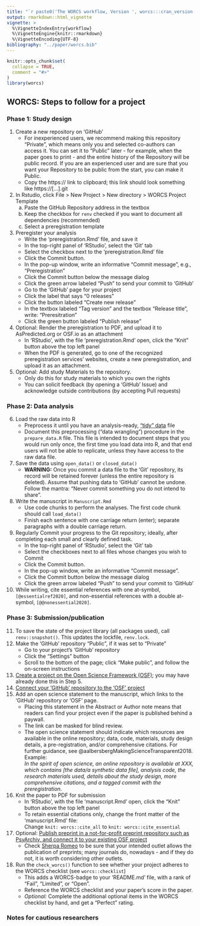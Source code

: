 ```yaml
---
title: "`r paste0('The WORCS workflow, Version ', worcs:::cran_version())`"
output: rmarkdown::html_vignette
vignette: >
  %\VignetteIndexEntry{workflow}
  %\VignetteEngine{knitr::rmarkdown}
  %\VignetteEncoding{UTF-8}
bibliography: "../paper/worcs.bib"
---
```


```r
knitr::opts_chunk$set(
  collapse = TRUE,
  comment = "#>"
)
library(worcs)
```

## WORCS: Steps to follow for a project

### Phase 1: Study design

1. <!--S: Create a new Private repository on 'GitHub'-->Create a new repository on 'GitHub'
    + For inexperienced users, we recommend making this repository "Private", which means only you and selected co-authors can access it. You can set it to "Public" later - for example, when the paper goes to print - and the entire history of the Repository will be public record. If you are an experienced user and are sure that you want your Repository to be public from the start, you can make it Public.
    + Copy the https:// link to clipboard; this link should look something like https://[...].git
2. <!--S: Create a new RStudio project using the WORCS template-->In Rstudio, click File > New Project > New directory > WORCS Project Template
    a. Paste the GitHub Repository address in the textbox
    b. Keep the checkbox for `renv` checked if you want to document all dependencies (recommended)
    c. Select a preregistration template
3. <!--S: Optional: Preregister your analysis-->Preregister your analysis
    + Write the 'preregistration.Rmd' file, and save it
    + In the top-right panel of 'RStudio', select the 'Git' tab
    + Select the checkbox next to the 'preregistration.Rmd' file
    + Click the Commit button.
    + In the pop-up window, write an informative "Commit message", e.g., "Preregistration"
    + Click the Commit button below the message dialog
    + Click the green arrow labeled "Push" to send your commit to 'GitHub'
    + Go to the 'GitHub' page for your project
    + Click the label that says "0 releases"
    + Click the button labeled "Create new release"
    + In the textbox labeled "Tag version" and the textbox "Release title", write: "Preresitration"
    + Click the green button labeled "Publish release"
4. <!--S: Optional: Upload preregistration to another repository-->Optional: Render the preregistration to PDF, and upload it to AsPredicted.org or OSF.io as an attachment
    + In 'RStudio', with the file 'preregistration.Rmd' open, click the "Knit" button above the top left panel
    + When the PDF is generated, go to one of the recognized preregistration services' websites, create a new preregistration, and upload it as an attachment.
5. <!--S: Optional: Add study Materials to the repository-->Optional: Add study Materials to the repository.
    + Only do this for study materials to which you own the rights
    + You can solicit feedback (by opening a 'GitHub' Issue) and acknowledge outside contributions (by accepting Pull requests)

### Phase 2: Data analysis

6. <!--S: Load the raw data-->Load the raw data into R
    + Preprocess it until you have an analysis-ready, ["tidy" data](https://vita.had.co.nz/papers/tidy-data.pdf) file
    + Document this preprocessing ("data wrangling") procedure in the `prepare_data.R` file. This file is intended to document steps that you would run only once, the first time you load data into R, and that end users will not be able to replicate, unless they have access to the raw data file.
7. <!--S: Save the data using `open_data()` or `closed_data()`. __WARNING: Never commit data to 'Git' that you do not intend to share__-->Save the data using `open_data()` or `closed_data()`
    + <font colour = "red">__WARNING:__ Once you commit a data file to the 'Git' repository, its record will be retained forever (unless the entire repository is deleted). Assume that pushing data to 'GitHub' cannot be undone. Follow the mantra: "Never commit something you do not intend to share".</font>
8. <!--S: Write the manuscript in `manuscript.Rmd`, using code chunks to perform the analyses.-->Write the manuscript in `Manuscript.Rmd`
    + Use code chunks to perform the analyses. The first code chunk should call `load_data()`
    + Finish each sentence with one carriage return (enter); separate paragraphs with a double carriage return.
9. <!--S: Commit every small change-->Regularly Commit your progress to the Git repository; ideally, after completing each small and clearly defined task.
    + In the top-right panel of 'RStudio', select the 'Git' tab
    + Select the checkboxes next to all files whose changes you wish to Commit
    + Click the Commit button.
    + In the pop-up window, write an informative "Commit message".
    + Click the Commit button below the message dialog
    + Click the green arrow labeled "Push" to send your commit to 'GitHub'
10. <!--S:Cite essential references with @, and non-essential references with @@-->While writing, cite essential references with one at-symbol, `[@essentialref2020]`, and non-essential references with a double at-symbol, `[@@nonessential2020]`.

### Phase 3: Submission/publication

11. <!--S: Store the R environment by calling `renv::snapshot()`-->To save the state of the project library (all packages used), call `renv::snapshot()`. This updates the lockfile, `renv.lock`.
13. <!--S: Make the "Private" 'GitHub' repository "Public"-->Make the 'GitHub' repository "Public", if it was set to "Private"
    + Go to your project's 'GitHub' repository
    + Click the "Settings" button
    + Scroll to the bottom of the page; click "Make public", and follow the on-screen instructions
14. <!--S: [Create a project page on the Open Science Framework](https://help.osf.io/hc/en-us/articles/360019737594-Create-a-Project)-->[Create a project on the Open Science Framework (OSF)](https://help.osf.io/hc/en-us/articles/360019737594-Create-a-Project); you may have already done this in Step 5.
15. <!--S: Connect your 'OSF' project page to the 'GitHub' repository](https://help.osf.io/hc/en-us/articles/360019929813-Connect-GitHub-to-a-Project)-->[Connect your 'GitHub' repository to the 'OSF' project](https://help.osf.io/hc/en-us/articles/360019929813-Connect-GitHub-to-a-Project)
12. <!--S: Add an open science statement to the Abstract or Author notes, which links to the 'GitHub' repository or 'OSF' page-->Add an open science statement to the manuscript, which links to the 'GitHub' repository or 'OSF' page. 
    + Placing this statement in the Abstract or Author note means that readers can find your project even if the paper is published behind a paywall.
    + The link can be masked for blind review.
    + The open science statement should indicate which resources are available in the online repository; data, code, materials, study design details, a pre-registration, and/or comprehensive citations. For further guidance, see @aalbersbergMakingScienceTransparent2018. Example:  
    _In the spirit of open science, an online repository is available at XXX,
    which contains [the data/a synthetic data file], analysis code, the research
    materials used, details about the study design, more comprehensive citations,
    and a tagged commit with the preregistration._
12. <!--S: Knit the paper to PDF-->Knit the paper to PDF for submission
    + In 'RStudio', with the file 'manuscript.Rmd' open, click the "Knit" button above the top left panel
    + To retain essential citations only, change the front matter of the 'manuscript.Rmd' file:  
    Change `knit: worcs::cite_all` to `knit: worcs::cite_essential`
17. <!--S: Optional: Publish a preprint-->Optional: [Publish preprint in a not-for-profit preprint repository such as PsyArchiv, and connect it to your existing OSF project](https://help.osf.io/hc/en-us/articles/360019930533-Upload-a-Preprint)
    + Check [Sherpa Romeo](http://sherpa.ac.uk/romeo/index.php) to be sure that your intended outlet allows the publication of preprints; many journals do, nowadays - and if they do not, it is worth considering other outlets.
18. <!--S: Optional: Add a WORCS-badge to your README file and complete the optional elements of the WORCS checklist-->Run the `check_worcs()` function to see whether your project adheres to the WORCS checklist (see `worcs::checklist`)
    + This adds a WORCS-badge to your 'README.md' file, with a rank of "Fail", "Limited", or "Open".
    + Reference the WORCS checklist and your paper's score in the paper.
    + *Optional:* Complete the additional optional items in the WORCS checklist by hand, and get a "Perfect" rating.

### Notes for cautious researchers
